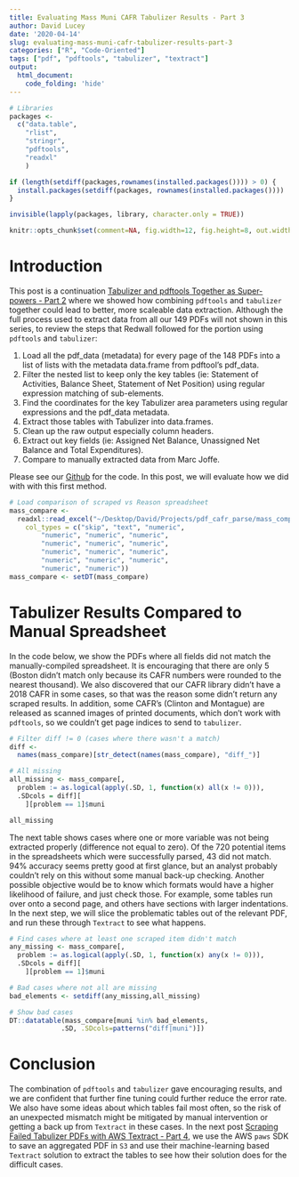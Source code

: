```yaml
---
title: Evaluating Mass Muni CAFR Tabulizer Results - Part 3
author: David Lucey
date: '2020-04-14'
slug: evaluating-mass-muni-cafr-tabulizer-results-part-3
categories: ["R", "Code-Oriented"]
tags: ["pdf", "pdftools", "tabulizer", "textract"]
output:
  html_document:
    code_folding: 'hide'
---
```



```r

# Libraries
packages <- 
  c("data.table",
    "rlist",
    "stringr",
    "pdftools",
    "readxl"
    )

if (length(setdiff(packages,rownames(installed.packages()))) > 0) {
  install.packages(setdiff(packages, rownames(installed.packages())))  
}

invisible(lapply(packages, library, character.only = TRUE))

knitr::opts_chunk$set(comment=NA, fig.width=12, fig.height=8, out.width = '100%')

```


# Introduction

This post is a continuation [Tabulizer and pdftools Together as Super-powers - Part 2](https://redwallanalytics.com/2020/04/06/tabulizer-and-pdftools-togeteher-as-super-powers-part-2/) where we showed how combining `pdftools` and `tabulizer` together could lead to better, more scaleable data extraction. Although the full process used to extract data from all our 149 PDFs will not shown in this series, to review the steps that Redwall followed for the portion using `pdftools` and `tabulizer`:

  1. Load all the pdf_data (metadata) for every page of the 148 PDFs into a list of lists with the metadata data.frame from pdftool's pdf_data.
  2. Filter the nested list to keep only the key tables (ie:  Statement of Activities, Balance Sheet, Statement of Net Position) using regular expression matching of sub-elements.
  3. Find the coordinates for the key Tabulizer area parameters using regular expressions and the pdf_data metadata.
  4. Extract those tables with Tabulizer into data.frames. 
  5. Clean up the raw output especially column headers.
  6. Extract out key fields (ie: Assigned Net Balance, Unassigned Net Balance and Total Expenditures).
  7. Compare to manually extracted data from Marc Joffe.
  
Please see our [Github](https://github.com/luceydav/pdf_cafr_parse/blob/master) for the code. In this post, we will evaluate how we did with with this first method.


```r

# Load comparison of scraped vs Reason spreadsheet
mass_compare <- 
  readxl::read_excel("~/Desktop/David/Projects/pdf_cafr_parse/mass_compare.xls", 
    col_types = c("skip", "text", "numeric", 
        "numeric", "numeric", "numeric", 
        "numeric", "numeric", "numeric", 
        "numeric", "numeric", "numeric", 
        "numeric", "numeric", "numeric", 
        "numeric", "numeric"))
mass_compare <- setDT(mass_compare)


```



# Tabulizer Results Compared to Manual Spreadsheet

In the code below, we show the PDFs where all fields did not match the manually-compiled spreadsheet. It is encouraging that there are only 5 (Boston didn't match only because its CAFR numbers were rounded to the nearest thousand). We also discovered that our CAFR library didn't have a 2018 CAFR in some cases, so that was the reason some didn't return any scraped results. In addition, some CAFR's (Clinton and Montague) are released as scanned images of printed documents, which don't work with `pdftools`, so we couldn't get page indices to send to `tabulizer`.


```r

# Filter diff != 0 (cases where there wasn't a match)
diff <- 
  names(mass_compare)[str_detect(names(mass_compare), "diff_")]

# All missing
all_missing <- mass_compare[, 
  problem := as.logical(apply(.SD, 1, function(x) all(x != 0))), 
  .SDcols = diff][
    ][problem == 1]$muni

all_missing

```


The next table shows cases where one or more variable was not being extracted properly (difference not equal to zero). Of the 720 potential items in the spreadsheets which were successfully parsed, 43 did not match. 94% accuracy seems pretty good at first glance, but an analyst probably couldn't rely on this without some manual back-up checking. Another possible objective would be to know which formats would have a higher likelihood of failure, and just check those. For example, some tables run over onto a second page, and others have sections with larger indentations. In the next step, we will slice the problematic tables out of the relevant PDF, and run these through `Textract` to see what happens.


```r

# Find cases where at least one scraped item didn't match
any_missing <- mass_compare[, 
  problem := as.logical(apply(.SD, 1, function(x) any(x != 0))), 
  .SDcols = diff][
    ][problem == 1]$muni

# Bad cases where not all are missing
bad_elements <- setdiff(any_missing,all_missing)

# Show bad cases
DT::datatable(mass_compare[muni %in% bad_elements, 
             .SD, .SDcols=patterns("diff|muni")])

```


# Conclusion

The combination of `pdftools` and `tabulizer` gave encouraging results, and we are confident that further fine tuning could further reduce the error rate. We also have some ideas about which tables fail most often, so the risk of an unexpected mismatch might be mitigated by manual intervention or getting a back up from `Textract` in these cases. In the next post [Scraping Failed Tabulizer PDFs with AWS Textract - Part 4](https://redwallanalytics.com/2020/04/14/scraping-failed-tabulizer-pdfs-with-aws-textract-part-4/), we use the AWS `paws` SDK to save an aggregated PDF in `S3` and use their machine-learning based `Textract` solution to extract the tables to see how their solution does for the difficult cases.
